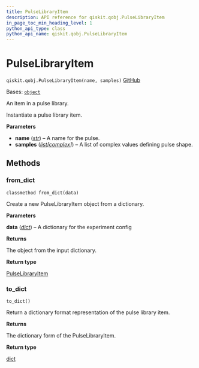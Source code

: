 ```yaml
---
title: PulseLibraryItem
description: API reference for qiskit.qobj.PulseLibraryItem
in_page_toc_min_heading_level: 1
python_api_type: class
python_api_name: qiskit.qobj.PulseLibraryItem
---
```


# PulseLibraryItem

<span id="qiskit.qobj.PulseLibraryItem" />

`qiskit.qobj.PulseLibraryItem(name, samples)` [GitHub](https://github.com/qiskit/qiskit/tree/stable/1.0/qiskit/qobj/pulse_qobj.py "view source code")

Bases: [`object`](https://docs.python.org/3/library/functions.html#object "(in Python v3.12)")

An item in a pulse library.

Instantiate a pulse library item.

**Parameters**

*   **name** ([*str*](https://docs.python.org/3/library/stdtypes.html#str "(in Python v3.12)")) – A name for the pulse.
*   **samples** ([*list*](https://docs.python.org/3/library/stdtypes.html#list "(in Python v3.12)")*\[*[*complex*](https://docs.python.org/3/library/functions.html#complex "(in Python v3.12)")*]*) – A list of complex values defining pulse shape.

## Methods

### from\_dict

<span id="qiskit.qobj.PulseLibraryItem.from_dict" />

`classmethod from_dict(data)`

Create a new PulseLibraryItem object from a dictionary.

**Parameters**

**data** ([*dict*](https://docs.python.org/3/library/stdtypes.html#dict "(in Python v3.12)")) – A dictionary for the experiment config

**Returns**

The object from the input dictionary.

**Return type**

[PulseLibraryItem](#qiskit.qobj.PulseLibraryItem "qiskit.qobj.PulseLibraryItem")

### to\_dict

<span id="qiskit.qobj.PulseLibraryItem.to_dict" />

`to_dict()`

Return a dictionary format representation of the pulse library item.

**Returns**

The dictionary form of the PulseLibraryItem.

**Return type**

[dict](https://docs.python.org/3/library/stdtypes.html#dict "(in Python v3.12)")

